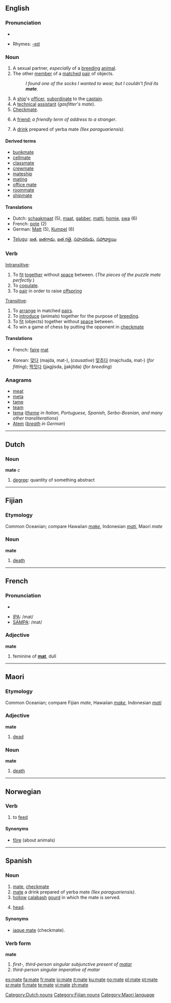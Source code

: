 {{see|maté}}
==English==

===Pronunciation===
*{{audio|en-us-mate.ogg|Audio (US)}}

*Rhymes: [[Rhymes:English:-eɪt|-eɪt]]

===Noun===
{{en-noun}}

# A sexual partner, ''especially'' of a [[breed]]ing [[animal]].
# The other [[member]] of a [[match]]ed [[pair]] of objects.
#:''I found one of the socks I wanted to wear, but I couldn't find its '''mate'''.''
# A [[ship]]'s [[officer]], [[subordinate]] to the [[captain]].
# A [[technical]] [[assistant]] (''gasfitter's mate'').
# [[checkmate|Checkmate]].
# {{context|colloquial|UK|Australian}} A [[friend]]; ''a friendly term of address to a stranger''.
# A [[drink]] prepared of yerba mate ''(Ilex paraguariensis)''.

====Derived terms====
*[[bunkmate]]
*[[cellmate]]
*[[classmate]]
*[[crewmate]]
*[[mateship]]
*[[mating]]
*[[office mate]]
*[[roommate]]
*[[shipmate]]

====Translations====
{{top}}
*Dutch: [[schaakmaat]] (5), [[maat]], [[gabber]], [[matti]], [[homie]], [[swa]] (6)
*French: [[pote]] (2)
*German: [[Matt]] (5), [[Kumpel]] (6)
{{mid}}
*[[Telugu]]: [[జత]], [[జతగాడు]], [[జత గత్తె]], [[సహచరుడు]], [[సహాధ్యాయి]]
{{bottom}}

===Verb===
{{en-verb|mates|mating|mated}}

[[Intransitive]]:

# To [[fit]] [[together]] without [[space]] between.  (''The pieces of the puzzle mate perfectly.'')
# To [[copulate]].
# To [[pair]] in order to raise [[offspring]]

[[Transitive]]:
# To [[arrange]] in matched [[pair]]s.
# To [[introduce]] (animals) together for the purpose of [[breeding]].
# To [[fit]] (objects) together without [[space]] between.
# To win a game of chess by putting the opponent in [[checkmate]]

====Translations====
{{top}}
*French: [[faire]] [[mat]]
{{mid}}
*Korean: [[맞다]] (majda, mat-), (''causative'') [[맞추다]] (majchuda, mat-) (''for fitting''); [[짝짓다]] (jjagjisda, jjakjitda) (''for breeding'')
{{bottom}}

===Anagrams===
*[[meat]]
*[[meta]]
*[[tame]]
*[[team]]
*[[tema]] (''[[theme]] in Italian, Portuguese, Spanish, Serbo-Bosnian, and many other transliterations'')
*[[Atem]] (''[[breath]] in German'')

----

==Dutch==

===Noun===
'''mate''' ''c''

# [[degree]]: quantity of something abstract

[[Category:Dutch nouns]]

----

==Fijian==

===Etymology===
Common Oceanian; compare Hawaiian ''[[make]]'', Indonesian ''[[mati]]'', Maori ''mate''

===Noun===
'''mate'''

# [[death]]

[[Category:Fijian nouns]]

----

==French==

===Pronunciation===
*{{audio|en-us-mate.ogg|Audio (US)}}

*[[w:IPA|IPA]]: /mat/
*[[w:SAMPA|SAMPA]]: /mat/

===Adjective===
'''mate'''

# feminine of '''[[mat]]''', dull

----

==Maori==

===Etymology===
Common Oceanian; compare Fijian ''mate'', Hawaiian ''[[make]]'', Indonesian ''[[mati]]''

===Adjective===
'''mate'''

# [[dead]]

===Noun===
'''mate'''

# [[death]]

[[Category:Maori language]]

----

==Norwegian==

===Verb===
{{no-verb-1|mat}}

# to [[feed]]

====Synonyms====
*[[fôre]] (about animals)

----

==Spanish==

===Noun===
{{es-noun-m}}

# [[#English|mate]], [[checkmate]] {{chess|lang=es}}
# [[#English|mate]] a drink prepared of yerba mate ''(Ilex paraguariensis)''.
# [[hollow]] [[calabash]] [[gourd]] in which the mate is served.
# {{context|Colloquial|Chile|Paraguay|Uruguay}} [[head]].

====Synonyms====
*[[jaque mate]] (checkmate).

{{wikipedia|Mate (beverage)}}

===Verb form===
'''mate'''

# ''first-, third-person singular subjunctive present of [[matar]]''
# ''third-person singular imperative of matar''

[[es:mate]]
[[fa:mate]]
[[fr:mate]]
[[io:mate]]
[[it:mate]]
[[ku:mate]]
[[no:mate]]
[[pl:mate]]
[[pt:mate]]
[[sr:mate]]
[[fi:mate]]
[[te:mate]]
[[vi:mate]]
[[zh:mate]]